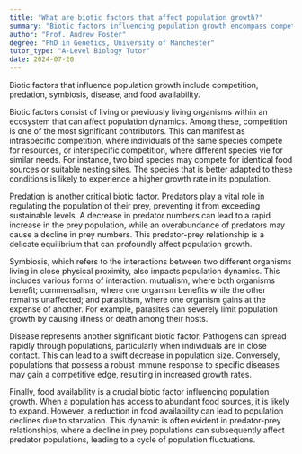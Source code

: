 ```yaml
---
title: "What are biotic factors that affect population growth?"
summary: "Biotic factors influencing population growth encompass competition, predation, symbiosis, disease, and food availability, all of which impact species survival and reproduction dynamics within ecosystems."
author: "Prof. Andrew Foster"
degree: "PhD in Genetics, University of Manchester"
tutor_type: "A-Level Biology Tutor"
date: 2024-07-20
---
```


Biotic factors that influence population growth include competition, predation, symbiosis, disease, and food availability.

Biotic factors consist of living or previously living organisms within an ecosystem that can affect population dynamics. Among these, competition is one of the most significant contributors. This can manifest as intraspecific competition, where individuals of the same species compete for resources, or interspecific competition, where different species vie for similar needs. For instance, two bird species may compete for identical food sources or suitable nesting sites. The species that is better adapted to these conditions is likely to experience a higher growth rate in its population.

Predation is another critical biotic factor. Predators play a vital role in regulating the population of their prey, preventing it from exceeding sustainable levels. A decrease in predator numbers can lead to a rapid increase in the prey population, while an overabundance of predators may cause a decline in prey numbers. This predator-prey relationship is a delicate equilibrium that can profoundly affect population growth.

Symbiosis, which refers to the interactions between two different organisms living in close physical proximity, also impacts population dynamics. This includes various forms of interaction: mutualism, where both organisms benefit; commensalism, where one organism benefits while the other remains unaffected; and parasitism, where one organism gains at the expense of another. For example, parasites can severely limit population growth by causing illness or death among their hosts.

Disease represents another significant biotic factor. Pathogens can spread rapidly through populations, particularly when individuals are in close contact. This can lead to a swift decrease in population size. Conversely, populations that possess a robust immune response to specific diseases may gain a competitive edge, resulting in increased growth rates.

Finally, food availability is a crucial biotic factor influencing population growth. When a population has access to abundant food sources, it is likely to expand. However, a reduction in food availability can lead to population declines due to starvation. This dynamic is often evident in predator-prey relationships, where a decline in prey populations can subsequently affect predator populations, leading to a cycle of population fluctuations.
    